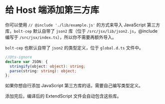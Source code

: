 # 给 Host 端添加第三方库

你可以使用 `// @include './lib/example.js'` 的方式来导入 JavaScript 第三方库，`bolt-cep` 默认自带了 `json2` 库（位于 `/src/jsx/lib/json2.js`，@include 编写于 `/src/jsx/index.ts`），所以你不需要再额外导入。

`bolt-cep` 也默认自带了 `json2` 的类型定义，位于 `global.d.ts` 文件中。

```ts
//@ts-ignore
declare var JSON: {
  stringify(object: object): string;
  parse(string: string): object;
};
```

如果你想自行添加 JavaScript 第三方库的话，需要自己编写类型定义。

添加完后，编译后的 ExtendScript 文件会自动包含这些库。